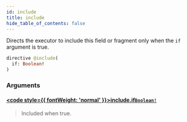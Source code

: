 ```yaml
---
id: include
title: include
hide_table_of_contents: false
---
```








Directs the executor to include this field or fragment only when the `if` argument is true.

```graphql
directive @include(
  if: Boolean!
)
```


### Arguments

#### [<code style={{ fontWeight: 'normal' }}>include.<b>if</b></code>](#)<Bullet />[`Boolean!`](/docs/graphql-api/beta/reference/scalars/boolean) <Badge class="secondary" text="non-null"/> <Badge class="secondary" text="scalar"/>
> Included when true.
> 





